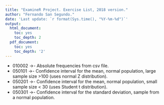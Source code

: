 ```yaml
---
title: "ExamineR Project. Exercise List, 2018 version."
author: "Fernando San Segundo."
date: 'Last update: `r format(Sys.time(), "%Y-%m-%d")`'
output:
  html_document:
    toc: yes
    toc_depth: 2
  pdf_document:
    toc: yes
    toc_depth: '2'
---
```




+ 010002 ->- Absolute frequencies from csv file.
+ 050101 ->- Confidence interval for the mean, normal population, large sample size >100 (uses normal Z distribution).
+ 050201 ->- Confidence interval for the mean, normal population, small sample size < 30 (uses Student t distribution).
+ 050301 ->- Confidence interval for the standard deviation, sample from a normal population.
